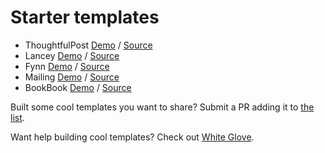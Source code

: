 # Starter templates

- ThoughtfulPost [Demo](https://thoughtful-post-mailing.vercel.app/) / [Source](https://github.com/sofn-xyz/mailing-templates/tree/main/thoughtful-post)
- Lancey [Demo](https://lancey-mailing.vercel.app/) / [Source](https://github.com/sofn-xyz/mailing-templates/tree/main/lancey)
- Fynn [Demo](https://fynn-mailing.vercel.app/) / [Source](https://github.com/sofn-xyz/mailing-templates/tree/main/fynn)
- Mailing [Demo](https://emails.mailing.run/) / [Source](https://github.com/sofn-xyz/mailing/tree/main/packages/web/emails)
- BookBook [Demo](https://book-book-mailing.vercel.app/) / [Source](https://github.com/sofn-xyz/mailing-templates/tree/main/book-book)

Built some cool templates you want to share? Submit a PR adding it to [the list](https://github.com/sofn-xyz/mailing/blob/main/packages/web/pages/docs/templates.mdx).

Want help building cool templates? Check out [White Glove](/white-glove).
